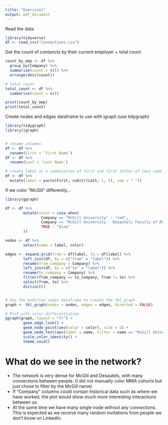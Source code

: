 ```yaml
---
title: "Exercise1"
output: pdf_document
---
```


Read the data

```r
library(tidyverse)
df <- read_csv("Connections.csv")
```


Get the count of contancts by their current employer + total count
```r
count_by_emp <- df %>%
  group_by(Company) %>%
  summarise(count = n()) %>%
  arrange(desc(count))

# total count
total_count <- df %>%
  summarise(count = n())

print(count_by_emp)
print(total_count)
```


Create nodes and edges dataframe to use with igraph (use tidygraph)
```r
library(tidygraph)
library(igraph)


# rename columns
df <- df %>%
  rename(First = `First Name`)
df <- df %>%
  rename(Last = `Last Name`)

# create label as a combination of first and first letter of last name
df <- df %>%
  mutate(label = paste(First, substr(Last, 1, 1), sep = " "))

```



If we color "McGill" differently...

```r
library(ggraph)

df <- df %>%
        mutate(color = case_when(
                Company == "McGill University" ~ "red",
                Company == "McGill University - Desautels Faculty of Management" ~ "green",
                TRUE ~ "blue"
        ))

nodes <- df %>%
        select(name = label, color)

edges <- expand.grid(from = df$label, to = df$label) %>%
        left_join(df, by = c("from" = "label")) %>%
        rename(from_company = Company) %>%
        left_join(df, by = c("to" = "label")) %>%
        rename(to_company = Company) %>%
        filter(from_company == to_company, from != to) %>%
        select(from, to) %>%
        distinct()


# Use the modified nodes dataframe to create the tbl_graph
graph <- tbl_graph(nodes = nodes, edges = edges, directed = FALSE)

# Plot with color differentiation
ggraph(graph, layout = "fr") +
        geom_edge_link() +
        geom_node_point(aes(color = color), size = 5) +
        geom_node_text(aes(label = name, filter = name == "McGill University"), repel = TRUE) +
        scale_color_identity() +
        theme_void()
```


# What do we see in the network?

- The network is very dense for McGill and Desautels, with many connections between people. (I did not manually color MMA cohorts but just chose to filter by the McGill name)
- If "Company" columns could contain historical data such as where we have worked, the plot would show much more interesting interactions between us.
- At the same time we have many single node without any connections. This is expected as we receive many random invitations from people we don't know on LinkedIn.

